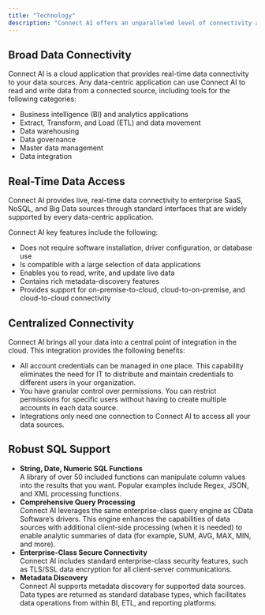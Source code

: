 ```yaml
---
title: "Technology"
description: "Connect AI offers an unparalleled level of connectivity and flexibility. With Connect AI, you have a single point of access to all your data in real-time. This page outlines the technology and features offered by Connect AI."
---
```


## Broad Data Connectivity

Connect AI is a cloud application that provides real-time data connectivity to your data sources. Any data-centric application can use Connect AI to read and write data from a connected source, including tools for the following categories:

- Business intelligence (BI) and analytics applications
- Extract, Transform, and Load (ETL) and data movement
- Data warehousing
- Data governance
- Master data management
- Data integration

## Real-Time Data Access

Connect AI provides live, real-time data connectivity to enterprise SaaS, NoSQL, and Big Data sources through standard interfaces that are widely supported by every data-centric application.

Connect AI key features include the following:

- Does not require software installation, driver configuration, or database use
- Is compatible with a large selection of data applications
- Enables you to read, write, and update live data
- Contains rich metadata-discovery features
- Provides support for on-premise-to-cloud, cloud-to-on-premise, and cloud-to-cloud connectivity

## Centralized Connectivity

Connect AI brings all your data into a central point of integration in the cloud. This integration provides the following benefits:

- All account credentials can be managed in one place. This capability eliminates the need for IT to distribute and maintain credentials to different users in your organization.
- You have granular control over permissions. You can restrict permissions for specific users without having to create multiple accounts in each data source.
- Integrations only need one connection to Connect AI to access all your data sources.

## Robust SQL Support

- **String, Date, Numeric SQL Functions**  
	A library of over 50 included functions can manipulate column values into the results that you want. Popular examples include Regex, JSON, and XML processing functions.
- **Comprehensive Query Processing**  
	Connect AI leverages the same enterprise-class query engine as CData Software’s drivers. This engine enhances the capabilities of data sources with additional client-side processing (when it is needed) to enable analytic summaries of data (for example, SUM, AVG, MAX, MIN, and more).
- **Enterprise-Class Secure Connectivity**  
	Connect AI includes standard enterprise-class security features, such as TLS/SSL data encryption for all client-server communications.
- **Metadata Discovery**  
	Connect AI supports metadata discovery for supported data sources. Data types are returned as standard database types, which facilitates data operations from within BI, ETL, and reporting platforms.
